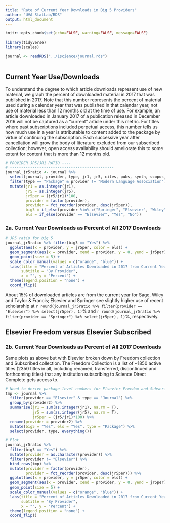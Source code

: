 ```yaml
---
title: "Rate of Current Year Downloads in Big 5 Providers"
author: "UVA StatLab/RDS"
output: html_document
---
```


```r
knitr::opts_chunk$set(echo=FALSE, warning=FALSE, message=FALSE)
```

```r
library(tidyverse)
library(scales)

journal <- readRDS("../1science/journal.rds")
  
```

## Current Year Use/Downloads

To understand the degree to which article downloads represent use of new material, we graph the percent of downloaded material in 2017 that was published in 2017. Note that this number represents the percent of material used during a calendar year that was published in that calendar year, not use of material less than 12 months old at the time of use. For example, an article downloaded in January 2017 of a publication released in December 2016 will not be captured as a “current” article under this metric. For titles where past subscriptions included perpetual access, this number tells us how much use in a year is attributable to content added to the package by virtue of continuing the subscription. Each successive year after cancellation will grow the body of literature excluded from our subscribed collection; however, open access availability should ameliorate this to some extent for content that is more than 12 months old. 


```r
# PROVIDER JR5/JR1 RATIO ----
# ----------------------------------------------
journal_jr5ratio <- journal %>% 
  select(journal, provider, type, jr1, jr5, cites, pubs, synth, scopus, domain, field, jid) %>% 
  filter(type == "Package" & provider != "Modern Language Association") %>% 
  mutate(jr1 = as.integer(jr1),
         jr5 = as.integer(jr5),
         jr5per = (jr5/jr1)*100,
         provider = factor(provider),
         provider = fct_reorder(provider, desc(jr5per)),
         big5 = if_else(provider %in% c("Springer", "Elsevier", "Wiley", "Sage", "Taylor & Francis"), "Yes", "No"),
         els = if_else(provider == "Elsevier", "Yes", "No")) 
```

### 2a. Current Year Downloads as Percent of All 2017 Downloads

```r
# JR5 ratio for big 5
journal_jr5ratio %>% filter(big5 == "Yes") %>% 
  ggplot(aes(x = provider, y = jr5per, color = els)) + 
  geom_segment(aes(x = provider, xend = provider, y = 0, yend = jr5per), color = "grey", size = 1) +
  geom_point(size = 5) +
  scale_color_manual(values = c("orange", "blue")) +
  labs(title = "Percent of Articles Downloaded in 2017 from Current Year",
       subtitle = "By Provider",
       x = "", y = "Percent") +
  theme(legend.position = "none") +
  coord_flip() 
```

About 15% of downloaded articles are from the current year for Sage, Wiley and Taylor & Francis; Elsevier and Springer see slightly higher use of recent scholarship at `r round(journal_jr5ratio %>% filter(provider == "Elsevier") %>% select(jr5per), 1)`% and `r round(journal_jr5ratio %>% filter(provider == "Springer") %>% select(jr5per), 1)`%, respectively.

## Elsevier Freedom versus Elsevier Subscribed

### 2b. Current Year Downloads as Percent of All 2017 Downloads

Same plots as above but with Elsevier broken down by Freedom collection and Subscribed collection. The Freedom Collection is a list of ~1850 active titles (2350 titles in all, including renamed, transferred, discontinued and forthcoming titles) that any institution subscribing to Science Direct Complete gets access to.

```r
# Need to derive package level numbers for Elsevier Freedom and Subscribed
tmp <- journal %>% 
  filter(provider == "Elsevier" & type == "Journal") %>% 
  group_by(provider2) %>% 
  summarise(jr1 = sum(as.integer(jr1), na.rm = T),
            jr5 = sum(as.integer(jr5), na.rm = T),
            jr5per = (jr5/jr1)*100) %>% 
  rename(provider = provider2) %>% 
  mutate(big5 = "Yes", els = "Yes", type = "Package") %>% 
  select(provider, type, everything()) 

# Plot
journal_jr5ratio %>% 
  filter(big5 == "Yes") %>% 
  mutate(provider = as.character(provider)) %>% 
  filter(provider != "Elsevier") %>% 
  bind_rows(tmp) %>% 
  mutate(provider = factor(provider),
         provider = fct_reorder(provider, desc(jr5per))) %>% 
  ggplot(aes(x = provider, y = jr5per, color = els)) + 
  geom_segment(aes(x = provider, xend = provider, y = 0, yend = jr5per), color = "grey", size = 1) +
  geom_point(size = 5) +
  scale_color_manual(values = c("orange", "blue")) +
  labs(title = "Percent of Articles Downloaded in 2017 from Current Year",
       subtitle = "By Provider",
       x = "", y = "Percent") +
  theme(legend.position = "none") +
  coord_flip() 

```

